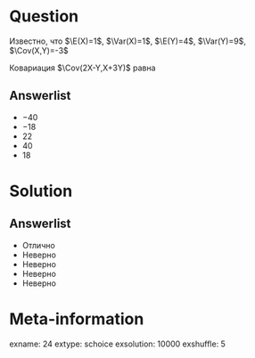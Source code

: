 Question
========
Известно, что $\E(X)=1$, $\Var(X)=1$, $\E(Y)=4$, $\Var(Y)=9$, $\Cov(X,Y)=-3$

\vspace{0.5cm} 
 
 
Ковариация $\Cov(2X-Y,X+3Y)$ равна
 

Answerlist
----------
*  $-40$
*  $-18$
*  $22$
*  $40$
*  $18$


Solution
========

Answerlist
----------
*  Отлично
*  Неверно
*  Неверно
*  Неверно
*  Неверно

Meta-information
================
exname: 24
extype: schoice
exsolution: 10000
exshuffle: 5
